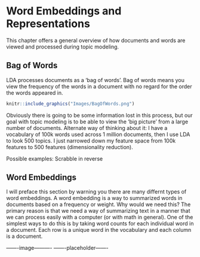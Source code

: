 # Word Embeddings and Representations

This chapter offers a general overview of how documents and words are viewed and processed during topic modeling. 

## Bag of Words
LDA processes documents as a 'bag of words'. Bag of words means you view the frequency of the words in a document with no regard for the order the words appeared in. 

```r
knitr::include_graphics("Images/BagOfWords.png")
```

Obviously there is going to be some information lost in this process, but our goal with topic modeling is to be able to view the 'big picture' from a large number of documents. Alternate way of thinking about it:  I have a vocabulary of 100k words used across 1 million documents, then I use LDA to look 500 topics. I just narrowed down my feature space from 100k features to 500 features (dimensionality reduction). 

Possible examples: 
Scrabble in reverse


## Word Embeddings
I will preface this section by warning you there are many differnt types of word embeddings. A word embedding is a way to summarized words in documents based on a frequency or weight. Why would we need this? The primary reason is that we need a way of summarizing text in a manner that we can process easily with a computer (or with math in general). One of the simplest ways to do this is by taking word counts for each individual word in a document. Each row is a unique word in the vocabulary and each column is a document. 


-------image----------
-------placeholder-------

